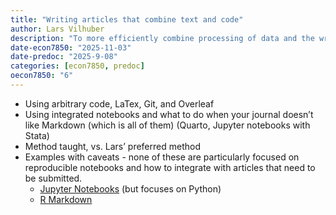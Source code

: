 ```yaml
---
title: "Writing articles that combine text and code"
author: Lars Vilhuber
description: "To more efficiently combine processing of data and the writing up of results, a few methods exist. Word is not one of them. We discuss the pros and cons of various methods."
date-econ7850: "2025-11-03"
date-predoc: "2025-9-08"
categories: [econ7850, predoc]
oecon7850: "6"
---
```


- Using arbitrary code, LaTex, Git, and Overleaf
- Using integrated notebooks and what to do when your journal doesn't like Markdown (which is all of them) (Quarto, Jupyter notebooks with Stata)
- Method taught, vs. Lars' preferred method
- Examples with caveats - none of these are particularly focused on reproducible notebooks and how to integrate with articles that need to be submitted.
  - [Jupyter Notebooks](https://datacarpentry.github.io/python-ecology-lesson/jupyter_notebooks.html) (but focuses on Python)
  - [R Markdown](https://rmarkdown.rstudio.com/lesson-1.html)
